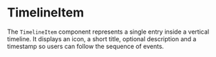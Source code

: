 
<Meta title="Molecules/TimelineItem" of={TimelineItem} />

# TimelineItem

The `TimelineItem` component represents a single entry inside a vertical timeline. It displays an icon, a short title, optional description and a timestamp so users can follow the sequence of events.

<Canvas>
  <Story name="Examples">
    <div className="max-w-sm space-y-4">
      <TimelineItem
        iconName="Clock"
        title="Pedido entregado"
        description="El pedido #1042 fue entregado al cliente"
        date="05/07/2025 14:32"
      />
      <TimelineItem
        iconName="User"
        title="Cliente registrado"
        color="success"
        date="01/07/2025 10:00"
      />
    </div>
  </Story>
</Canvas>

<ArgsTable of={TimelineItem} />
